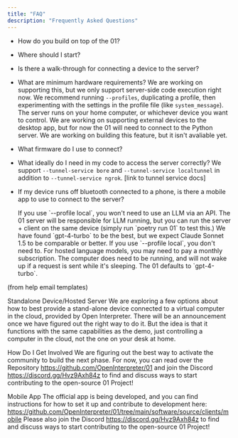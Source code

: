 ```yaml
---
title: "FAQ"
description: "Frequently Asked Questions"
---
```


- How do you build on top of the 01?
- Where should I start?
- Is there a walk-through for connecting a device to the server?
- What are minimum hardware requirements?
  <Accordion title="How do I have code run on the client-side?">
    We are working on supporting this, but we only support server-side code
    execution right now.
  </Accordion>
  <Accordion title="How do I build a profile?">
    We recommend running `--profiles`, duplicating a profile, then experimenting
    with the settings in the profile file (like `system_message`).
  </Accordion>
  <Accordion title="Where does the server run?">
    The server runs on your home computer, or whichever device you want to
    control.
  </Accordion>
  <Accordion title="Can an 01 device connect to the desktop app, or do general customers/consumers need to set it up in their terminal?">
    We are working on supporting external devices to the desktop app, but for
    now the 01 will need to connect to the Python server.
  </Accordion>
  <Accordion title="Can I on/off certain tools?">
    We are working on building this feature, but it isn't avaliable yet.
  </Accordion>
- What firmware do I use to connect?
- What ideally do I need in my code to access the server correctly?
  <Accordion title="Alternatives to nGrok?">
    We support `--tunnel-service bore` and `--tunnel-service localtunnel` in
    addition to `--tunnel-service ngrok`. [link to tunnel service docs]
  </Accordion>
- If my device runs off bluetooth connected to a phone, is there a mobile app to use to connect to the server?

  <Accordion title="Uses a huge deal of API credits, what options do I have for using local models? Can these be run on the client device?">
    If you use `--profile local`, you won't need to use an LLM via an API. The
    01 server will be responsible for LLM running, but you can run the server +
    client on the same device (simply run `poetry run 01` to test this.)
  </Accordion>
  <Accordion title="Which model is best?">
    We have found `gpt-4-turbo` to be the best, but we expect Claude Sonnet 1.5
    to be comparable or better.
  </Accordion>
  <Accordion title="Do I need to pay for a monthly subscription?">
    If you use `--profile local`, you don't need to. For hosted language models,
    you may need to pay a monthly subscription.
  </Accordion>
  <Accordion title="Does the computer the O1 connects to need to always be on and running? If its in sleep mode will it wake up when I call on it?">
    The computer does need to be running, and will not wake up if a request is
    sent while it's sleeping.
  </Accordion>
  <Accordion title="Which Model does 01 use?">
    The 01 defaults to `gpt-4-turbo`.
  </Accordion>

(from help email templates)

Standalone Device/Hosted Server
We are exploring a few options about how to best provide a stand-alone device connected to a virtual computer in the cloud, provided by Open Interpreter. There will be an announcement once we have figured out the right way to do it. But the idea is that it functions with the same capabilities as the demo, just controlling a computer in the cloud, not the one on your desk at home.

How Do I Get Involved
We are figuring out the best way to activate the community to build the next phase. For now, you can read over the Repository https://github.com/OpenInterpreter/01 and join the Discord https://discord.gg/Hvz9Axh84z to find and discuss ways to start contributing to the open-source 01 Project!

Mobile App
The official app is being developed, and you can find instructions for how to set it up and contribute to development here: https://github.com/OpenInterpreter/01/tree/main/software/source/clients/mobile Please also join the Discord https://discord.gg/Hvz9Axh84z to find and discuss ways to start contributing to the open-source 01 Project!
